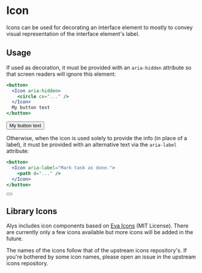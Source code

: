 

<Meta title="Components/Icon" component={Icon} />

# Icon

Icons can be used for decorating an interface element to mostly to convey visual representation of
the interface element's label.

## Usage

If used as decoration, it must be provided with an `aria-hidden` attribute so that screen readers
will ignore this element:

```jsx
<button>
  <Icon aria-hidden>
    <circle cx="..." />
  </Icon>
  My button text
</button>
```

<Preview>
  <Story name="Icon/AsDecoration">
    <button>
      <Icon style={{ marginRight: 10 }} aria-hidden>
        <circle cx="12" cy="12" r="9" stroke="lightsalmon" strokeWidth="3" fill="lightskyblue" />
      </Icon>
      My button text
    </button>
  </Story>
</Preview>

Otherwise, when the icon is used solely to provide the info (in place of a label), it must be
provided with an alternative text via the `aria-label` attribute:

```jsx
<button>
  <Icon aria-label="Mark task as done.">
    <path d="..." />
  </Icon>
</button>
```

<Preview>
  <Story name="Icon/AsInfo">
    <button>
      <Icon aria-label="Mark task as done.">
        <path d="M9.86 18a1 1 0 0 1-.73-.32l-4.86-5.17a1 1 0 1 1 1.46-1.37l4.12 4.39 8.41-9.2a1 1 0 1 1 1.48 1.34l-9.14 10a1 1 0 0 1-.73.33z" />
      </Icon>
    </button>
  </Story>
</Preview>

<Props of={Icon} />

## Library Icons

Alys includes icon components based on [Eva Icons](https://github.com/akveo/eva-icons) (MIT
License). There are currently only a few icons available but more icons will be added in the future.

The names of the icons follow that of the upstream icons repository's. If you're bothered by some
icon names, please open an issue in the upstream icons repository.

<IconShowcase icons={icons} />
